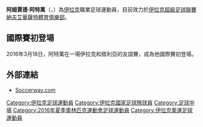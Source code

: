 {{Infobox football biography
| name = 阿姆賈德·阿特萬
| image = Amjad Attwan (cropped).jpg
| caption =
| fullname = Amjad Attwan Kadhim
| birth_date = {{Birth date and age|df=yes|1997|3|12}}
| birth_place = {{IRQ}}[[卡爾巴拉|卡爾巴拉]]
| height         = {{height|m=1.79}}
| weight         = {{weight|kg=72}}
| position = [[防守中場|防守中場]]
| currentclub = [[納夫艾華薩特|納夫艾華薩特]]
| clubnumber = 11
| youthyears1 =
| youthclubs1 =
| years1 = 2013–2014
| clubs1 = [[卡爾巴拉足球會|卡爾巴拉]]
| years2 = 2014–2015
| clubs2 = [[納夫艾華薩特|納夫艾華薩特]]
| years3 = 2015
| clubs3 = [[艾爾索達|艾爾索達]]
| years4 = 2016–
| clubs4 = [[納夫艾華薩特|納夫艾華薩特]]
| caps1 = ?
| goals1 = 1
| caps2 = ?
| goals2 = 1
| caps3 = ?
| goals3 = 2
| totalcaps =
| totalgoals =
| nationalyears1 = 2015–
| nationalteam1 = [[伊拉克U23國家男子足球隊|伊拉克U-23]]
| nationalcaps1 = 5
| nationalgoals1 = 2
| nationalyears2 = 2016–
| nationalteam2 = [[伊拉克國家男子足球隊|伊拉克]]
| nationalcaps2 = 7
| nationalgoals2 = 0
| medaltemplates =
| club-update = 18 March 2016
| nationalteam-update = 15 November 2016
}}

'''阿姆賈德·阿特萬'''（{{lang-en|'''Amjad Attwan'''}}，{{bd|1997年|3月12日}}）為[[伊拉克|伊拉克]]職業足球運動員，目前效力於[[伊拉克超級足球聯賽|伊拉克超級足球聯賽]][[納夫艾華薩特體育俱樂部|納夫艾華薩特體育俱樂部]]。

== 國際賽初登場 ==
2016年3月18日，阿特萬在一場伊拉克和敘利亞的友誼賽，成為他國際賽初登場。

== 外部連結 ==
* [http://uk.soccerway.com/players/amjad-attwan-kadhim/319525/ Soccerway.com]

{{2016年奧運會男子足球伊拉克參賽名單}}

{{DEFAULTSORT:Attwan, Amjad}}
[[Category:伊拉克足球運動員|Category:伊拉克足球運動員]]
[[Category:伊拉克國家足球隊球員|Category:伊拉克國家足球隊球員]]
[[Category:足球中場|Category:足球中場]]
[[Category:2016年夏季奧林匹克運動會足球運動員|Category:2016年夏季奧林匹克運動會足球運動員]]
[[Category:伊拉克奧運足球運動員|Category:伊拉克奧運足球運動員]]